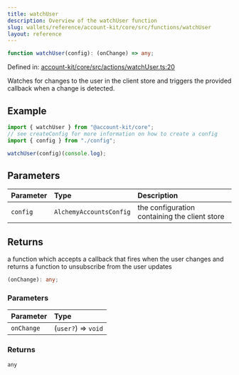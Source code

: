 ```yaml
---
title: watchUser
description: Overview of the watchUser function
slug: wallets/reference/account-kit/core/src/functions/watchUser
layout: reference
---
```


```ts
function watchUser(config): (onChange) => any;
```

Defined in: [account-kit/core/src/actions/watchUser.ts:20](https://github.com/alchemyplatform/aa-sdk/blob/923a52171f7246172caf350853843e6680197da9/account-kit/core/src/actions/watchUser.ts#L20)

Watches for changes to the user in the client store and triggers the provided callback when a change is detected.

## Example

```ts
import { watchUser } from "@account-kit/core";
// see createConfig for more information on how to create a config
import { config } from "./config";

watchUser(config)(console.log);
```

## Parameters

| Parameter | Type                    | Description                                   |
| :-------- | :---------------------- | :-------------------------------------------- |
| `config`  | `AlchemyAccountsConfig` | the configuration containing the client store |

## Returns

a function which accepts a callback that fires when the user changes and returns a function to unsubscribe from the user updates

```ts
(onChange): any;
```

### Parameters

| Parameter  | Type                |
| :--------- | :------------------ |
| `onChange` | (`user?`) => `void` |

### Returns

`any`
